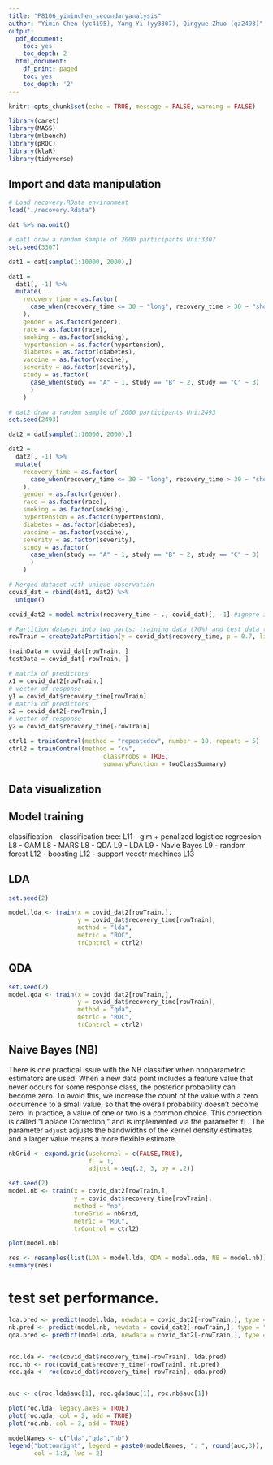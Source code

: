 ```yaml
---
title: "P8106_yiminchen_secondaryanalysis" 
author: "Yimin Chen (yc4195), Yang Yi (yy3307), Qingyue Zhuo (qz2493)"
output:
  pdf_document:
    toc: yes
    toc_depth: 2
  html_document:
    df_print: paged
    toc: yes
    toc_depth: '2'
---
```


```r
knitr::opts_chunk$set(echo = TRUE, message = FALSE, warning = FALSE)
```


```r
library(caret)
library(MASS)
library(mlbench)
library(pROC)
library(klaR)
library(tidyverse)
```
## Import and data manipulation

```r
# Load recovery.RData environment
load("./recovery.Rdata")

dat %>% na.omit()

# dat1 draw a random sample of 2000 participants Uni:3307
set.seed(3307)

dat1 = dat[sample(1:10000, 2000),]

dat1 = 
  dat1[, -1] %>% 
  mutate(
    recovery_time = as.factor(
      case_when(recovery_time <= 30 ~ "long", recovery_time > 30 ~ "short")
    ),
    gender = as.factor(gender),
    race = as.factor(race),
    smoking = as.factor(smoking),
    hypertension = as.factor(hypertension),
    diabetes = as.factor(diabetes),
    vaccine = as.factor(vaccine),
    severity = as.factor(severity),
    study = as.factor(
      case_when(study == "A" ~ 1, study == "B" ~ 2, study == "C" ~ 3)
      )
    )

# dat2 draw a random sample of 2000 participants Uni:2493
set.seed(2493)

dat2 = dat[sample(1:10000, 2000),]

dat2 = 
  dat2[, -1] %>% 
  mutate(
    recovery_time = as.factor(
      case_when(recovery_time <= 30 ~ "long", recovery_time > 30 ~ "short")
    ),
    gender = as.factor(gender),
    race = as.factor(race),
    smoking = as.factor(smoking),
    hypertension = as.factor(hypertension),
    diabetes = as.factor(diabetes),
    vaccine = as.factor(vaccine),
    severity = as.factor(severity),
    study = as.factor(
      case_when(study == "A" ~ 1, study == "B" ~ 2, study == "C" ~ 3)
      )
    )

# Merged dataset with unique observation
covid_dat = rbind(dat1, dat2) %>% 
  unique()

covid_dat2 = model.matrix(recovery_time ~ ., covid_dat)[, -1] #ignore intercept

# Partition dataset into two parts: training data (70%) and test data (30%)
rowTrain = createDataPartition(y = covid_dat$recovery_time, p = 0.7, list = FALSE)

trainData = covid_dat[rowTrain, ]
testData = covid_dat[-rowTrain, ]

# matrix of predictors
x1 = covid_dat2[rowTrain,]
# vector of response
y1 = covid_dat$recovery_time[rowTrain]
# matrix of predictors
x2 = covid_dat2[-rowTrain,]
# vector of response
y2 = covid_dat$recovery_time[-rowTrain]

ctrl1 = trainControl(method = "repeatedcv", number = 10, repeats = 5)
ctrl2 = trainControl(method = "cv",
                          classProbs = TRUE,
                          summaryFunction = twoClassSummary)
```

## Data visualization

## Model training

classification 
- classification tree: L11
- glm + penalized logistice regreesion L8
- GAM  L8
- MARS  L8
- QDA  L9
- LDA  L9
- Navie Bayes  L9
- random forest L12
- boosting L12
- support vecotr machines L13

## LDA
```r
set.seed(2)

model.lda <- train(x = covid_dat2[rowTrain,],
                   y = covid_dat$recovery_time[rowTrain],
                   method = "lda",
                   metric = "ROC",
                   trControl = ctrl2)
```

## QDA

```r
set.seed(2)
model.qda <- train(x = covid_dat2[rowTrain,],
                   y = covid_dat$recovery_time[rowTrain],
                   method = "qda",
                   metric = "ROC",
                   trControl = ctrl2)
```

## Naive Bayes (NB)

There is one practical issue with the NB classifier when nonparametric estimators are used. When a new data point includes a feature value that never occurs for some response class, the posterior probability can become zero. To avoid this, we increase the count of the value with a zero occurrence to a small value, so that the overall probability doesn't become zero. In practice, a value of one or two is a common choice. 
This correction is called "Laplace Correction," and is implemented via the parameter `fL`. The parameter `adjust` adjusts the bandwidths of the kernel density estimates, and a larger value means a more flexible estimate.

```r
nbGrid <- expand.grid(usekernel = c(FALSE,TRUE),
                      fL = 1, 
                      adjust = seq(.2, 3, by = .2))

set.seed(2)
model.nb <- train(x = covid_dat2[rowTrain,],
                  y = covid_dat$recovery_time[rowTrain],
                  method = "nb",
                  tuneGrid = nbGrid,
                  metric = "ROC",
                  trControl = ctrl2)

plot(model.nb)
```

```r
res <- resamples(list(LDA = model.lda, QDA = model.qda, NB = model.nb))
summary(res)
```

# test set performance.
```r
lda.pred <- predict(model.lda, newdata = covid_dat2[-rowTrain,], type = "prob")[,2]
nb.pred <- predict(model.nb, newdata = covid_dat2[-rowTrain,], type = "prob")[,2]
qda.pred <- predict(model.qda, newdata = covid_dat2[-rowTrain,], type = "prob")[,2]


roc.lda <- roc(covid_dat$recovery_time[-rowTrain], lda.pred)
roc.nb <- roc(covid_dat$recovery_time[-rowTrain], nb.pred)
roc.qda <- roc(covid_dat$recovery_time[-rowTrain], qda.pred)


auc <- c(roc.lda$auc[1], roc.qda$auc[1], roc.nb$auc[1])

plot(roc.lda, legacy.axes = TRUE)
plot(roc.qda, col = 2, add = TRUE)
plot(roc.nb, col = 3, add = TRUE)

modelNames <- c("lda","qda","nb")
legend("bottomright", legend = paste0(modelNames, ": ", round(auc,3)),
       col = 1:3, lwd = 2)
```
